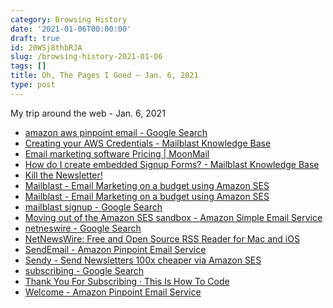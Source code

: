 ```yaml
---
category: Browsing History
date: '2021-01-06T00:00:00'
draft: true
id: 20WSj8thbRJA
slug: /browsing-history-2021-01-06
tags: []
title: Oh, The Pages I Goed ~ Jan. 6, 2021
type: post
---
```


My trip around the web - Jan. 6, 2021

- [amazon aws pinpoint email - Google Search](https://www.google.com/search?client=safari&rls=en&q=amazon+aws+pinpoint+email&ie=UTF-8&oe=UTF-8)
- [Creating your AWS Credentials - Mailblast Knowledge Base](https://docs.mailblast.io/article/5-creating-your-aws-credentials)
- [Email marketing software Pricing | MoonMail](https://moonmail.io/pricing)
- [How do I create embedded Signup Forms? - Mailblast Knowledge Base](https://docs.mailblast.io/article/23-sign-up-forms)
- [Kill the Newsletter!](https://kill-the-newsletter.com/)
- [Mailblast - Email Marketing on a budget using Amazon SES](https://www.mailblast.io/campaigns?q%5Bname_cont%5D=&q%5Bstate_eq%5D=&q%5Blists_id_eq%5D=c63e080f-7d9d-4d43-b760-242d408d0eb7)
- [Mailblast - Email Marketing on a budget using Amazon SES](https://www.mailblast.io/lists)
- [mailblast signup - Google Search](https://www.google.com/search?client=safari&rls=en&q=mailblast+signup&ie=UTF-8&oe=UTF-8)
- [Moving out of the Amazon SES sandbox - Amazon Simple Email Service](https://docs.aws.amazon.com/ses/latest/DeveloperGuide/request-production-access.html)
- [netneswire - Google Search](https://www.google.com/search?client=safari&rls=en&q=netneswire&ie=UTF-8&oe=UTF-8)
- [NetNewsWire: Free and Open Source RSS Reader for Mac and iOS](https://ranchero.com/netnewswire/)
- [SendEmail - Amazon Pinpoint Email Service](https://docs.aws.amazon.com/pinpoint-email/latest/APIReference/API_SendEmail.html)
- [Sendy - Send Newsletters 100x cheaper via Amazon SES](https://sendy.co/)
- [subscribing - Google Search](https://www.google.com/search?client=safari&rls=en&q=subscribing&ie=UTF-8&oe=UTF-8)
- [Thank You For Subscribing · This Is How To Code](https://www.thisishowtocode.com/thank-you-for-subscribing)
- [Welcome - Amazon Pinpoint Email Service](https://docs.aws.amazon.com/pinpoint-email/latest/APIReference/Welcome.html)